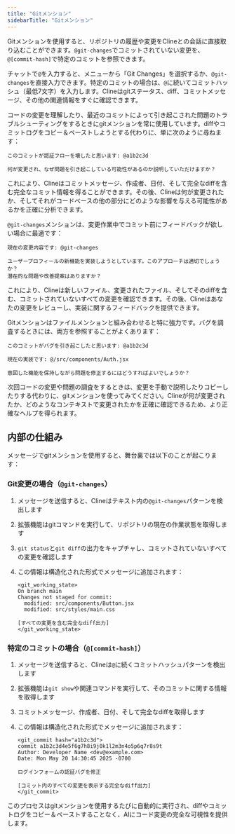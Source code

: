 ```yaml
---
title: "Gitメンション"
sidebarTitle: "Gitメンション"
---
```


Gitメンションを使用すると、リポジトリの履歴や変更をClineとの会話に直接取り込むことができます。`@git-changes`でコミットされていない変更を、`@[commit-hash]`で特定のコミットを参照できます。

チャットで`@`を入力すると、メニューから「Git Changes」を選択するか、`@git-changes`を直接入力できます。特定のコミットの場合は、`@`に続いてコミットハッシュ（最低7文字）を入力します。Clineはgitステータス、diff、コミットメッセージ、その他の関連情報をすぐに確認できます。

コードの変更を理解したり、最近のコミットによって引き起こされた問題のトラブルシューティングをするときにgitメンションを常に使用しています。diffやコミットログをコピー＆ペーストしようとする代わりに、単に次のように尋ねます：

```
このコミットが認証フローを壊したと思います: @a1b2c3d

何が変更され、なぜ問題を引き起こしている可能性があるのか説明していただけますか？
```

これにより、Clineはコミットメッセージ、作成者、日付、そして完全なdiffを含む完全なコミット情報を得ることができます。その後、Clineは何が変更されたか、そしてそれがコードベースの他の部分にどのような影響を与える可能性があるかを正確に分析できます。

`@git-changes`メンションは、変更作業中でコミット前にフィードバックが欲しい場合に最適です：

```
現在の変更内容です: @git-changes

ユーザープロフィールの新機能を実装しようとしています。このアプローチは適切でしょうか？
潜在的な問題や改善提案はありますか？
```

これにより、Clineは新しいファイル、変更されたファイル、そしてそのdiffを含む、コミットされていないすべての変更を確認できます。その後、Clineはあなたの変更をレビューし、実装に関するフィードバックを提供できます。

Gitメンションはファイルメンションと組み合わせると特に強力です。バグを調査するときには、両方を参照することがよくあります：

```
このコミットがバグを引き起こしたと思います: @a1b2c3d

現在の実装です: @/src/components/Auth.jsx

意図した機能を保持しながら問題を修正するにはどうすればよいでしょうか？
```

次回コードの変更や問題の調査をするときは、変更を手動で説明したりコピーしたりする代わりに、gitメンションを使ってみてください。Clineが何が変更されたか、どのようなコンテキストで変更されたかを正確に確認できるため、より正確なヘルプを得られます。

## 内部の仕組み

メッセージでgitメンションを使用すると、舞台裏では以下のことが起こります：

### Git変更の場合（`@git-changes`）

1. メッセージを送信すると、Clineはテキスト内の`@git-changes`パターンを検出します
2. 拡張機能はgitコマンドを実行して、リポジトリの現在の作業状態を取得します
3. `git status`と`git diff`の出力をキャプチャし、コミットされていないすべての変更を確認します
4. この情報は構造化された形式でメッセージに追加されます：

    ```
    <git_working_state>
    On branch main
    Changes not staged for commit:
      modified: src/components/Button.jsx
      modified: src/styles/main.css

    [すべての変更を含む完全なdiff出力]
    </git_working_state>
    ```

### 特定のコミットの場合（`@[commit-hash]`）

1. メッセージを送信すると、Clineは`@`に続くコミットハッシュパターンを検出します
2. 拡張機能は`git show`や関連コマンドを実行して、そのコミットに関する情報を取得します
3. コミットメッセージ、作成者、日付、そして完全なdiffを取得します
4. この情報は構造化された形式でメッセージに追加されます：

    ```
    <git_commit hash="a1b2c3d">
    commit a1b2c3d4e5f6g7h8i9j0k1l2m3n4o5p6q7r8s9t
    Author: Developer Name <dev@example.com>
    Date: Mon May 20 14:30:45 2025 -0700

    ログインフォームの認証バグを修正

    [コミット内のすべての変更を表示する完全なdiff出力]
    </git_commit>
    ```

このプロセスはgitメンションを使用するたびに自動的に実行され、diffやコミットログをコピー＆ペーストすることなく、AIにコード変更の完全な可視性を提供します。
